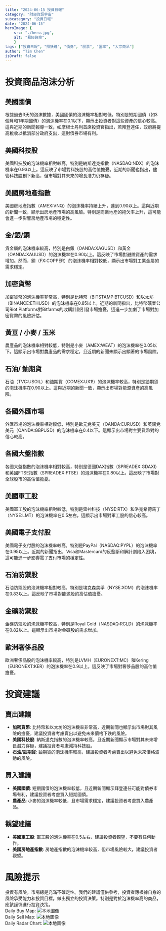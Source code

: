 ```yaml
---
title: "2024-06-15 投資日報"
category: "財經資訊宇宙"
subcategory: "投資日報"
date: "2024-06-15"
heroImage: {
    src: "./hero.jpg",
    alt: "易經算命",
    }
tags: ["投資日報", "照妖鏡", "債券", "股票", "匯率", "大宗商品"]
author: "Tim Chen"
isDraft: false
---
```

# 投資商品泡沫分析

## 美國國債
根據過去3天的泡沫數據，美國國債的泡沫機率相對較低。特別是短期國債（如3個月和1年期國債）的泡沫機率在0.1以下，顯示出投資者對這些資產的信心較高。這與近期的新聞報導一致，如摩根士丹利首席投資官指出，若拜登連任，政府將提高稅收以抵消部分政府支出，這對債券市場有利。

## 美國科技股
美國科技股的泡沫機率相對較高，特別是納斯達克指數（NASDAQ:NDX）的泡沫機率在0.93以上。這反映了市場對科技股的高估值擔憂。近期的新聞也指出，儘管科技股創下新高，但市場對其未來的增長潛力仍存疑。

## 美國房地產指數
美國房地產指數（AMEX:VNQ）的泡沫機率持續上升，達到0.90以上。這與近期的新聞一致，顯示出房地產市場的高風險。特別是商業地產的拖欠率上升，這可能會進一步影響房地產市場的穩定性。

## 金/銀/銅
貴金屬的泡沫機率較高，特別是白銀（OANDA:XAGUSD）和黃金（OANDA:XAUUSD）的泡沫機率在0.90以上。這反映了市場對避險資產的需求增加。然而，銅（FX:COPPER）的泡沫機率相對較低，顯示出市場對工業金屬的需求穩定。

## 加密貨幣
加密貨幣的泡沫機率非常高，特別是比特幣（BITSTAMP:BTCUSD）和以太坊（BINANCE:ETHUSD）的泡沫機率在0.85以上。近期的新聞指出，比特幣礦業公司Riot Platforms對Bitfarms的收購計劃引發市場擔憂，這進一步加劇了市場對加密貨幣的風險評估。

## 黃豆 / 小麥 / 玉米
農產品的泡沫機率相對較低，特別是小麥（AMEX:WEAT）的泡沫機率在0.05以下。這顯示出市場對農產品的需求穩定，且近期的新聞未顯示出顯著的市場風險。

## 石油/ 鈾期貨
石油（TVC:USOIL）和鈾期貨（COMEX:UX1!）的泡沫機率較高，特別是鈾期貨的泡沫機率在0.90以上。這與近期的新聞一致，顯示出市場對能源資產的高風險。

## 各國外匯市場
外匯市場的泡沫機率相對較低，特別是歐元兌美元（OANDA:EURUSD）和英鎊兌美元（OANDA:GBPUSD）的泡沫機率在0.4以下。這顯示出市場對主要貨幣對的信心較高。

## 各國大盤指數
各國大盤指數的泡沫機率相對較高，特別是德國DAX指數（SPREADEX:GDAXI）和英國FTSE指數（SPREADEX:FTSE）的泡沫機率在0.80以上。這反映了市場對全球股市的高估值擔憂。

## 美國軍工股
美國軍工股的泡沫機率相對較低，特別是雷神科技（NYSE:RTX）和洛克希德馬丁（NYSE:LMT）的泡沫機率在0.5左右。這顯示出市場對軍工股的信心較高。

## 美國電子支付股
美國電子支付股的泡沫機率較高，特別是PayPal（NASDAQ:PYPL）的泡沫機率在0.95以上。近期的新聞指出，Visa和Mastercard的反壟斷和解計劃陷入困境，這可能進一步影響電子支付市場的穩定性。

## 石油防禦股
石油防禦股的泡沫機率相對較高，特別是埃克森美孚（NYSE:XOM）的泡沫機率在0.83以上。這反映了市場對能源股的高估值擔憂。

## 金礦防禦股
金礦防禦股的泡沫機率較高，特別是Royal Gold（NASDAQ:RGLD）的泡沫機率在0.82以上。這顯示出市場對金礦股的需求增加。

## 歐洲奢侈品股
歐洲奢侈品股的泡沫機率較高，特別是LVMH（EURONEXT:MC）和Kering（EURONEXT:KER）的泡沫機率在0.9以上。這反映了市場對奢侈品股的高估值擔憂。

# 投資建議

## 賣出建議
- **加密貨幣**: 比特幣和以太坊的泡沫機率非常高，近期新聞也顯示出市場對其風險的擔憂，建議投資者考慮賣出以避免未來價格下跌的風險。
- **美國科技股**: 納斯達克指數的泡沫機率較高，且近期新聞顯示市場對其未來增長潛力存疑，建議投資者考慮減持科技股。
- **石油/鈾期貨**: 鈾期貨的泡沫機率較高，建議投資者考慮賣出以避免未來價格波動的風險。

## 買入建議
- **美國國債**: 短期國債的泡沫機率較低，且近期新聞顯示拜登連任可能對債券市場有利，建議投資者考慮買入短期國債。
- **農產品**: 小麥的泡沫機率較低，且市場需求穩定，建議投資者考慮買入農產品。

## 觀望建議
- **美國軍工股**: 軍工股的泡沫機率在0.5左右，建議投資者觀望，不要有任何動作。
- **美國房地產指數**: 房地產指數的泡沫機率較高，但市場風險較大，建議投資者觀望。

# 風險提示

投資有風險，市場總是充滿不確定性。我們的建議僅供參考，投資者應根據自身的風險承受能力和投資目標，做出獨立的投資決策。特別是對於泡沫機率高的商品，應該謹慎進行投資決策。
<br />
Daily Buy Map:
![本地圖像](./buyMap.svg)
<br />
Daily Sell Map:
![本地圖像](./sellMap.svg)
<br />
Daily Radar Chart:
![本地圖像](./radar.svg)
<br />
